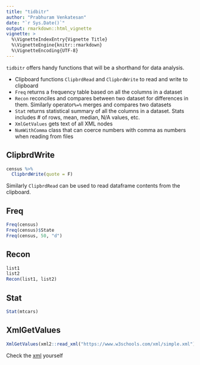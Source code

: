 ```yaml
---
title: "tidbitr"
author: "Prabhuram Venkatesan"
date: "`r Sys.Date()`"
output: rmarkdown::html_vignette
vignette: >
  %\VignetteIndexEntry{Vignette Title}
  %\VignetteEngine{knitr::rmarkdown}
  %\VignetteEncoding{UTF-8}
---
```


`tidbitr` offers handy functions that will be a shorthand for data analysis.

- Clipboard functions `ClipbrdRead` and `ClipbrdWrite` to read and write to clipboard
- `Freq` returns a frequency table based on all the columns in a dataset
- `Recon` reconciles and compares between two dataset for differences in them. Similarly operator`%=%` merges and compares two datasets
- `Stat` returns statistical summary of all the columns in a dataset. Stats includes # of rows, mean, median, N/A values, etc.
- `XmlGetValues` gets text of all XML nodes
- `NumWithComma` class that can coerce numbers with comma as numbers when reading from files

## ClipbrdWrite

```r
census %>%
  ClipbrdWrite(quote = F) 
```

Similarly `ClipbrdRead` can be used to read dataframe contents from the clipboard.

## Freq

```r
Freq(census)
Freq(census)$State
Freq(census, 50, "d") 
```


## Recon

```r
list1
list2
Recon(list1, list2)
```

## Stat

```r
Stat(mtcars)
```

## XmlGetValues

```r
XmlGetValues(xml2::read_xml("https://www.w3schools.com/xml/simple.xml"))
```

Check the [xml](https://www.w3schools.com/xml/simple.xml) yourself
